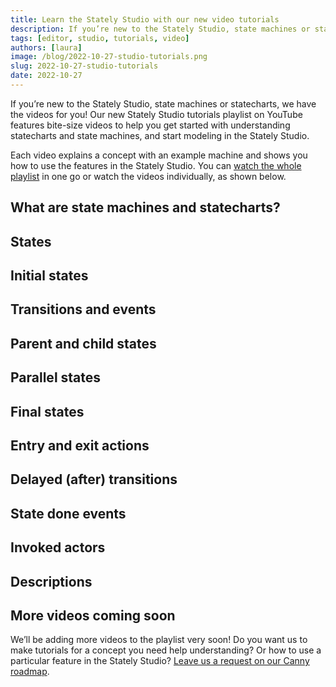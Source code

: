 ```yaml
---
title: Learn the Stately Studio with our new video tutorials
description: If you’re new to the Stately Studio, state machines or statecharts, we have the videos for you! Our new Stately Studio tutorials playlist on YouTube features bite-size videos to help you get started with understanding statecharts and state machines, and start modeling in the Stately Studio.
tags: [editor, studio, tutorials, video]
authors: [laura]
image: /blog/2022-10-27-studio-tutorials.png
slug: 2022-10-27-studio-tutorials
date: 2022-10-27
---
```


If you’re new to the Stately Studio, state machines or statecharts, we have the videos for you! Our new Stately Studio tutorials playlist on YouTube features bite-size videos to help you get started with understanding statecharts and state machines, and start modeling in the Stately Studio.

<!--truncate-->

Each video explains a concept with an example machine and shows you how to use the features in the Stately Studio. You can [watch the whole playlist](https://www.youtube.com/playlist?list=PLvWgkXBB3dd4I_l-djWVU2UGPyBgKfnTQ) in one go or watch the videos individually, as shown below.

## What are state machines and statecharts?

<YouTube id="Aixi0e53qAE?"/>

## States

<YouTube id="z-6yhmSWUcc?"/>

## Initial states

<YouTube id="goCpmgyrjL0?"/>

## Transitions and events

<YouTube id="0qgP4RZyq58?"/>

## Parent and child states

<YouTube id="aUhEdeIf_mQ?"/>

## Parallel states

<YouTube id="CWwgT1TbI4c?"/>

## Final states

<YouTube id="wqW8Gz4NYDc?"/>

## Entry and exit actions

<YouTube id="GYoYZ1Dt1sA?"/>

## Delayed (after) transitions

<YouTube id="5RE_eazRhrw?"/>

## State done events

<YouTube id="3laC3gWBLnM?"/>

## Invoked actors

<YouTube id="TRMS8NYKWnA?"/>

## Descriptions

<YouTube id="qflVEMsCrEE?"/>

## More videos coming soon

We’ll be adding more videos to the playlist very soon! Do you want us to make tutorials for a concept you need help understanding? Or how to use a particular feature in the Stately Studio? [Leave us a request on our Canny roadmap](https://statelyai.canny.io).
